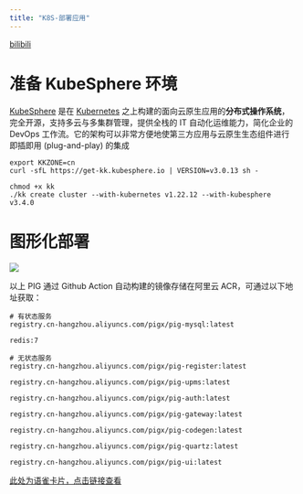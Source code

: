 ```yaml
---
title: "K8S-部署应用"
---
```


[bilibili](https://player.bilibili.com/player.html?bvid=BV12t411B7e9&p=38&page=38&autoplay=0)

# 准备 KubeSphere 环境
[KubeSphere](https://kubesphere.io/) 是在 [Kubernetes](https://kubernetes.io/) 之上构建的面向云原生应用的**分布式操作系统**，完全开源，支持多云与多集群管理，提供全栈的 IT 自动化运维能力，简化企业的 DevOps 工作流。它的架构可以非常方便地使第三方应用与云原生生态组件进行即插即用 (plug-and-play) 的集成

```shell
export KKZONE=cn
curl -sfL https://get-kk.kubesphere.io | VERSION=v3.0.13 sh -

chmod +x kk
./kk create cluster --with-kubernetes v1.22.12 --with-kubesphere v3.4.0
```

# 图形化部署
![](https://cdn.nlark.com/yuque/0/2023/png/283679/1699792565741-679e490d-d597-4726-be94-dab9cca3c121.png)

以上 PIG 通过 Github Action 自动构建的镜像存储在阿里云 ACR，可通过以下地址获取：

```shell
# 有状态服务
registry.cn-hangzhou.aliyuncs.com/pigx/pig-mysql:latest

redis:7

# 无状态服务
registry.cn-hangzhou.aliyuncs.com/pigx/pig-register:latest

registry.cn-hangzhou.aliyuncs.com/pigx/pig-upms:latest

registry.cn-hangzhou.aliyuncs.com/pigx/pig-auth:latest

registry.cn-hangzhou.aliyuncs.com/pigx/pig-gateway:latest

registry.cn-hangzhou.aliyuncs.com/pigx/pig-codegen:latest

registry.cn-hangzhou.aliyuncs.com/pigx/pig-quartz:latest

registry.cn-hangzhou.aliyuncs.com/pigx/pig-ui:latest
```

[此处为语雀卡片，点击链接查看](https://www.yuque.com/docs/146680364#P1pc9)

